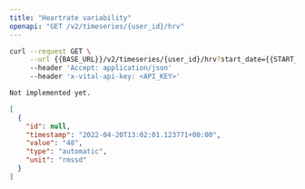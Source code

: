 ```yaml
---
title: "Heartrate variability"
openapi: "GET /v2/timeseries/{user_id}/hrv"
---
```


<RequestExample>

```bash Bash
curl --request GET \
     --url {{BASE_URL}}/v2/timeseries/{user_id}/hrv?start_date={{START_DATE}}&end_date={{END_DATE}} \
     --header 'Accept: application/json'
     --header 'x-vital-api-key: <API_KEY>'
```

```python Python
Not implemented yet.
```

</RequestExample>

<ResponseExample>

```json Example
[
  {
    "id": null,
    "timestamp": "2022-04-20T13:02:01.123771+00:00",
    "value": "48",
    "type": "automatic",
    "unit": "rmssd"
  }
]
```

</ResponseExample>
